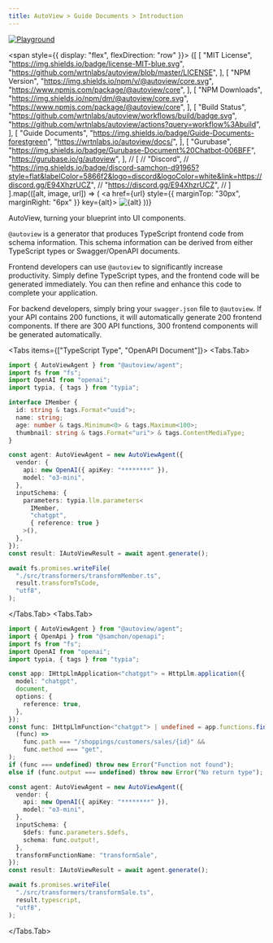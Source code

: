 ```yaml
---
title: AutoView > Guide Documents > Introduction
---
```


[![Playground](/images/docs/playground.png)](https://stackblitz.com/github/wrtnlabs/autoview-stackblitz-playground)

<span style={{ display: "flex", flexDirection: "row" }}>
{[
  [
    "MIT License",
    "https://img.shields.io/badge/license-MIT-blue.svg",
    "https://github.com/wrtnlabs/autoview/blob/master/LICENSE",
  ],
  [
    "NPM Version",
    "https://img.shields.io/npm/v/@autoview/core.svg",
    "https://www.npmjs.com/package/@autoview/core",
  ],
  [
    "NPM Downloads",
    "https://img.shields.io/npm/dm/@autoview/core.svg",
    "https://www.npmjs.com/package/@autoview/core",
  ],
  [
    "Build Status",
    "https://github.com/wrtnlabs/autoview/workflows/build/badge.svg",
    "https://github.com/wrtnlabs/autoview/actions?query=workflow%3Abuild",
  ],
  [
    "Guide Documents",
    "https://img.shields.io/badge/Guide-Documents-forestgreen",
    "https://wrtnlabs.io/autoview/docs/",
  ],
  [
    "Gurubase",
    "https://img.shields.io/badge/Gurubase-Document%20Chatbot-006BFF",
    "https://gurubase.io/g/autoview",
  ],
  // [
  //   "Discord",
  //   "https://img.shields.io/badge/discord-samchon-d91965?style=flat&labelColor=5866f2&logo=discord&logoColor=white&link=https://discord.gg/E94XhzrUCZ",
  //   "https://discord.gg/E94XhzrUCZ",
  // ]
].map(([alt, image, url]) => (
  <a href={url} style={{ marginTop: "30px", marginRight: "6px" }} key={alt}>
      <img src={image} alt={alt} />
  </a>
))}
</span>

AutoView, turning your blueprint into UI components.

`@autoview` is a generator that produces TypeScript frontend code from schema information. This schema information can be derived from either TypeScript types or Swagger/OpenAPI documents.

Frontend developers can use `@autoview` to significantly increase productivity. Simply define TypeScript types, and the frontend code will be generated immediately. You can then refine and enhance this code to complete your application.

For backend developers, simply bring your `swagger.json` file to `@autoview`. If your API contains 200 functions, it will automatically generate 200 frontend components. If there are 300 API functions, 300 frontend components will be generated automatically.

<Tabs items={["TypeScript Type", "OpenAPI Document"]}>
  <Tabs.Tab>
```typescript filename="src/generateTsType.ts" showLineNumbers copy
import { AutoViewAgent } from "@autoview/agent";
import fs from "fs";
import OpenAI from "openai";
import typia, { tags } from "typia";

interface IMember {
  id: string & tags.Format<"uuid">;
  name: string;
  age: number & tags.Minimum<0> & tags.Maximum<100>;
  thumbnail: string & tags.Format<"uri"> & tags.ContentMediaType;
}

const agent: AutoViewAgent = new AutoViewAgent({
  vendor: {
    api: new OpenAI({ apiKey: "********" }),
    model: "o3-mini",
  },
  inputSchema: {
    parameters: typia.llm.parameters<
      IMember, 
      "chatgpt", 
      { reference: true }
    >(),
  },
});
const result: IAutoViewResult = await agent.generate();

await fs.promises.writeFile(
  "./src/transformers/transformMember.ts",
  result.transformTsCode,
  "utf8",
);
```
  </Tabs.Tab>
  <Tabs.Tab>
```typescript filename="src/generateOpenApi.ts" showLineNumbers copy
import { AutoViewAgent } from "@autoview/agent";
import { OpenApi } from "@samchon/openapi";
import fs from "fs";
import OpenAI from "openai";
import typia, { tags } from "typia";

const app: IHttpLlmApplication<"chatgpt"> = HttpLlm.application({
  model: "chatgpt",
  document,
  options: {
    reference: true,
  },
});
const func: IHttpLlmFunction<"chatgpt"> | undefined = app.functions.find(
  (func) =>
    func.path === "/shoppings/customers/sales/{id}" && 
    func.method === "get",
);
if (func === undefined) throw new Error("Function not found");
else if (func.output === undefined) throw new Error("No return type");

const agent: AutoViewAgent = new AutoViewAgent({
  vendor: {
    api: new OpenAI({ apiKey: "********" }),
    model: "o3-mini",
  },
  inputSchema: {
    $defs: func.parameters.$defs,
    schema: func.output!,
  },
  transformFunctionName: "transformSale",
});
const result: IAutoViewResult = await agent.generate();

await fs.promises.writeFile(
  "./src/transformers/transformSale.ts",
  result.typescript,
  "utf8",
);
```
  </Tabs.Tab>
</Tabs>